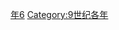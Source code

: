 {{Catnav|頁面分類|历史|歷史時代|年|9世纪各年}}

{{catmore}}

[[Category:870年代|年6]]
[[Category:9世纪各年|Category:9世纪各年]]